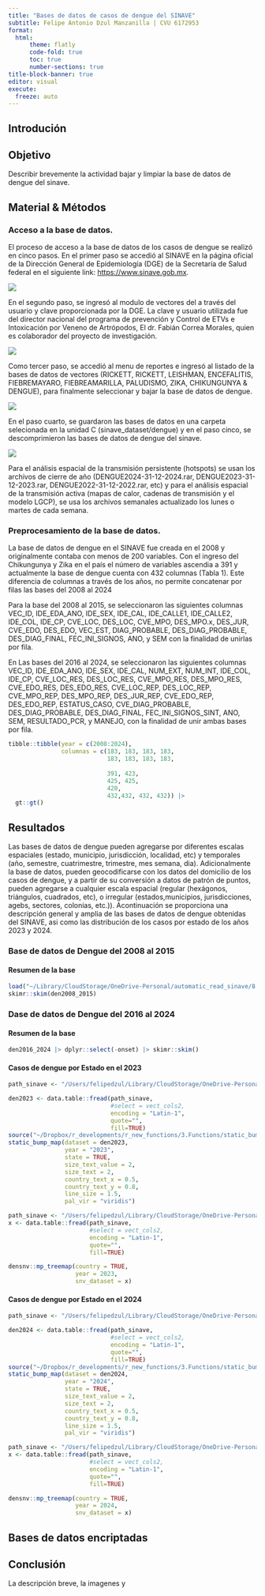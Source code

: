 ```yaml
---
title: "Bases de datos de casos de dengue del SINAVE"
subtitle: Felipe Antonio Dzul Manzanilla | CVU 6172953
format: 
  html:
      theme: flatly
      code-fold: true
      toc: true
      number-sections: true
title-block-banner: true
editor: visual
execute:
  freeze: auto
---
```


## Introdución

## Objetivo

Describir brevemente la actividad bajar y limpiar la base de datos de dengue del sinave.


## Material & Métodos


### Acceso a la base de datos.

El proceso de acceso a la base de datos de los casos de dengue se realizó en cinco pasos. En el primer paso se accedió al SINAVE en la página oficial de la Dirección General de Epidemiología (DGE) de la Secretaría de Salud federal en el siguiente link: [https://www.sinave.gob.mx](https://www.sinave.gob.mx). 

![](sinave.png)


En el segundo paso, se ingresó al modulo de vectores del a través del usuario y clave proporcionada por la DGE.
La clave y usuario utilizada fue del director nacional del programa de prevención y Control de ETVs e Intoxicación por Veneno de Artrópodos, El dr. Fabián Correa Morales, quien es colaborador del proyecto de investigación.

![](ingreso_sinave.png)

Como tercer paso, se accedió al menu de reportes e ingresó al listado de la bases de datos de vectores (RICKETT, RICKETT, LEISHMAN, ENCEFALITIS, FIEBREMAYARO, FIEBREAMARILLA, PALUDISMO, ZIKA, CHIKUNGUNYA & DENGUE), para finalmente seleccionar y bajar la base de datos de dengue.

![](dengue_dataset.png)

En el paso cuarto, se guardaron las bases de datos en una carpeta selecionada en la unidad C (sinave_dataset/dengue) y en el paso cinco, se descomprimieron las bases de datos de dengue del sinave.

![](sinave_dengue.png)

Para el análisis espacial de la transmisión persistente (hotspots) se usan los archivos de cierre de año (DENGUE2024-31-12-2024.rar, DENGUE2023-31-12-2023.rar, DENGUE2022-31-12-2022.rar, etc) y para el análisis espacial de la transmisión activa (mapas de calor, cadenas de transmisión y el modelo LGCP), se usa los archivos semanales actualizado los lunes o martes de cada semana.

### Preprocesamiento de la base de datos.

La base de datos de dengue en el SINAVE fue creada en el 2008 y originalmente contaba con menos de 200 variables. Con el ingreso del Chikungunya y Zika en el país el número de variables ascendia a 391 y actualmente la base de dengue cuenta con 432 columnas (Tabla 1). Este diferencia de columnas a través de los años, no permite concatenar por filas las bases del 2008 al 2024

Para la base del 2008 al 2015, se seleccionaron las siguientes columnas VEC_ID, IDE_EDA_ANO, IDE_SEX, IDE_CAL, IDE_CALLE1, IDE_CALLE2, IDE_COL, IDE_CP,
CVE_LOC, DES_LOC, CVE_MPO, DES_MPO.x, DES_JUR, CVE_EDO, DES_EDO,
VEC_EST, DIAG_PROBABLE, DES_DIAG_PROBABLE, DES_DIAG_FINAL, FEC_INI_SIGNOS, ANO, y SEM con la finalidad de unirlas por fila.

En Las bases del 2016 al 2024, se seleccionaron las siguientes columnas VEC_ID, IDE_EDA_ANO, IDE_SEX, IDE_CAL, NUM_EXT, NUM_INT, IDE_COL, IDE_CP, CVE_LOC_RES, DES_LOC_RES, CVE_MPO_RES, DES_MPO_RES, CVE_EDO_RES, DES_EDO_RES, CVE_LOC_REP, DES_LOC_REP, CVE_MPO_REP, DES_MPO_REP, DES_JUR_REP, CVE_EDO_REP, DES_EDO_REP,
ESTATUS_CASO, CVE_DIAG_PROBABLE, DES_DIAG_PROBABLE, DES_DIAG_FINAL,
FEC_INI_SIGNOS_SINT, ANO, SEM, RESULTADO_PCR, y MANEJO, con la finalidad de unir ambas bases por fila.


```r
tibble::tibble(year = c(2008:2024),
               columnas = c(183, 183, 183, 183,
                            183, 183, 183, 183,
                          
                            391, 423,
                            425, 425,
                            420, 
                            432,432, 432, 432)) |>
  gt::gt()
```


## Resultados

Las bases de datos de dengue pueden agregarse por diferentes escalas espaciales (estado, municipio, jurisdicción, localidad, etc) y temporales (año, semestre, cuatrimestre, trimestre, mes semana, dia). Adicionalmente la base de datos, pueden geocodificarse con los datos del domicilio de los casos de dengue, y a partir de su conversión a datos de patrón de puntos, pueden agregarse a cualquier escala espacial (regular (hexágonos, triángulos, cuadrados, etc), o irregular (estados,municipios, jurisdicciones, agebs, sectores, colonias, etc.)). Acontinuación se proporciona una descripción general y amplia de las bases de datos de dengue obtenidas del SINAVE, asi como las distribución de los casos por estado de los años 2023 y 2024.

### Base de datos de Dengue del 2008 al 2015

#### Resumen de la base
```r
load("~/Library/CloudStorage/OneDrive-Personal/automatic_read_sinave/8.RData/den/den2008_2024.RData")
skimr::skim(den2008_2015)
```

### Dase de datos de Dengue del 2016 al 2024

#### Resumen de la base

```r
den2016_2024 |> dplyr::select(-onset) |> skimr::skim()
```

#### Casos de dengue por Estado en el 2023

```r
path_sinave <- "/Users/felipedzul/Library/CloudStorage/OneDrive-Personal/datasets/DGE/denv/2023/DENGUE2_.txt"

den2023 <- data.table::fread(path_sinave,
                             #select = vect_cols2,
                             encoding = "Latin-1",
                             quote="",
                             fill=TRUE)
source("~/Dropbox/r_developments/r_new_functions/3.Functions/static_bump_map.R")
static_bump_map(dataset = den2023,
                year = "2023",
                state = TRUE,
                size_text_value = 2,
                size_text = 2,
                country_text_x = 0.5,
                country_text_y = 0.8,
                line_size = 1.5,
                pal_vir = "viridis")
```

```r
path_sinave <- "/Users/felipedzul/Library/CloudStorage/OneDrive-Personal/datasets/DGE/denv/2023/DENGUE2_.txt"
x <- data.table::fread(path_sinave,
                       #select = vect_cols2,
                       encoding = "Latin-1",
                       quote="",
                       fill=TRUE)

densnv::mp_treemap(country = TRUE,
                   year = 2023,
                   snv_dataset = x)
```


#### Casos de dengue por Estado en el 2024

```r
path_sinave <- "/Users/felipedzul/Library/CloudStorage/OneDrive-Personal/datasets/DGE/denv/2024/DENGUE2_.txt"

den2024 <- data.table::fread(path_sinave,
                             #select = vect_cols2,
                             encoding = "Latin-1",
                             quote="",
                             fill=TRUE)
source("~/Dropbox/r_developments/r_new_functions/3.Functions/static_bump_map.R")
static_bump_map(dataset = den2024,
                year = "2024",
                state = TRUE,
                size_text_value = 2,
                size_text = 2,
                country_text_x = 0.5,
                country_text_y = 0.8,
                line_size = 1.5,
                pal_vir = "viridis")
```


```r
path_sinave <- "/Users/felipedzul/Library/CloudStorage/OneDrive-Personal/datasets/DGE/denv/2024/DENGUE2_.txt"
x <- data.table::fread(path_sinave,
                       #select = vect_cols2,
                       encoding = "Latin-1",
                       quote="",
                       fill=TRUE)

densnv::mp_treemap(country = TRUE,
                   year = 2024,
                   snv_dataset = x)
```


## Bases de datos encriptadas


## Conclusión

La descripción breve, la imagenes y 



